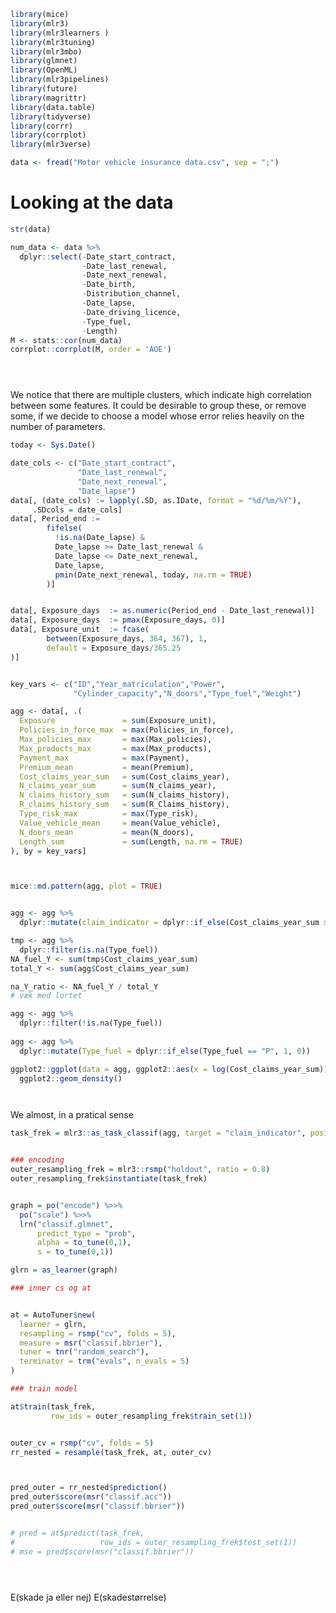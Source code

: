 




```r
library(mice)
library(mlr3)
library(mlr3learners )
library(mlr3tuning)
library(mlr3mbo)
library(glmnet)
library(OpenML)
library(mlr3pipelines)
library(future)
library(magrittr)
library(data.table)
library(tidyverse)
library(corrr)
library(corrplot)
library(mlr3verse)
```



```r

data <- fread("Motor vehicle insurance data.csv", sep = ";")
```

# Looking at the data

```r
str(data)

num_data <- data %>% 
  dplyr::select(-Date_start_contract,
                -Date_last_renewal,
                -Date_next_renewal,
                -Date_birth,
                -Distribution_channel,
                -Date_lapse,
                -Date_driving_licence,
                -Type_fuel,
                -Length)
M <- stats::cor(num_data)
corrplot::corrplot(M, order = 'AOE')





```

We notice that there are multiple clusters, which indicate high correlation between some features. It could be desirable to group these, or remove some, if we decide to choose a model whose error relies heavily on the number of parameters. 

```r



today <- Sys.Date()

date_cols <- c("Date_start_contract", 
               "Date_last_renewal",
               "Date_next_renewal", 
               "Date_lapse")
data[, (date_cols) := lapply(.SD, as.IDate, format = "%d/%m/%Y"),
     .SDcols = date_cols]
data[, Period_end :=
        fifelse(
          !is.na(Date_lapse) &
          Date_lapse >= Date_last_renewal &            
          Date_lapse <= Date_next_renewal,            
          Date_lapse,
          pmin(Date_next_renewal, today, na.rm = TRUE) 
        )]


data[, Exposure_days  := as.numeric(Period_end - Date_last_renewal)]
data[, Exposure_days  := pmax(Exposure_days, 0)]      
data[, Exposure_unit  := fcase(
        between(Exposure_days, 364, 367), 1,
        default = Exposure_days/365.25
)]


key_vars <- c("ID","Year_matriculation","Power",
              "Cylinder_capacity","N_doors","Type_fuel","Weight")

agg <- data[, .(
  Exposure               = sum(Exposure_unit),
  Policies_in_force_max  = max(Policies_in_force),
  Max_policies_max       = max(Max_policies),
  Max_products_max       = max(Max_products),
  Payment_max            = max(Payment),
  Premium_mean           = mean(Premium),
  Cost_claims_year_sum   = sum(Cost_claims_year),
  N_claims_year_sum      = sum(N_claims_year),
  N_claims_history_sum   = sum(N_claims_history),
  R_claims_history_sum   = sum(R_Claims_history),
  Type_risk_max          = max(Type_risk),
  Value_vehicle_mean     = mean(Value_vehicle),
  N_doors_mean           = mean(N_doors),
  Length_sum             = sum(Length, na.rm = TRUE)
), by = key_vars]



mice::md.pattern(agg, plot = TRUE)


agg <- agg %>% 
  dplyr::mutate(claim_indicator = dplyr::if_else(Cost_claims_year_sum > 0, 1, 0))

tmp <- agg %>% 
  dplyr::filter(is.na(Type_fuel))
NA_fuel_Y <- sum(tmp$Cost_claims_year_sum)
total_Y <- sum(agg$Cost_claims_year_sum)

na_Y_ratio <- NA_fuel_Y / total_Y
# væk med lortet

agg <- agg %>% 
  dplyr::filter(!is.na(Type_fuel))
     
agg <- agg %>%
  dplyr::mutate(Type_fuel = dplyr::if_else(Type_fuel == "P", 1, 0))
```




```r

ggplot2::ggplot(data = agg, ggplot2::aes(x = log(Cost_claims_year_sum))) +
  ggplot2::geom_density()




```


We almost, in a pratical sense 

```r


task_frek = mlr3::as_task_classif(agg, target = "claim_indicator", positive = "1")


### encoding
outer_resampling_frek = mlr3::rsmp("holdout", ratio = 0.8)
outer_resampling_frek$instantiate(task_frek)


graph = po("encode") %>>%
  po("scale") %>>%
  lrn("classif.glmnet",
      predict_type = "prob",
      alpha = to_tune(0,1),
      s = to_tune(0,1))

glrn = as_learner(graph)

### inner cs og at 


at = AutoTuner$new(
  learner = glrn,
  resampling = rsmp("cv", folds = 5),
  measure = msr("classif.bbrier"),
  tuner = tnr("random_search"),
  terminator = trm("evals", n_evals = 5)
)

### train model

at$train(task_frek, 
         row_ids = outer_resampling_frek$train_set(1))


outer_cv = rsmp("cv", folds = 5)
rr_nested = resample(task_frek, at, outer_cv)



pred_outer = rr_nested$prediction()
pred_outer$score(msr("classif.acc"))
pred_outer$score(msr("classif.bbrier"))


# pred = at$predict(task_frek,
#                   row_ids = outer_resampling_frek$test_set(1))
# mse = pred$score(msr("classif.bbrier"))





```

E(skade ja eller nej) E(skadestørrelse)









